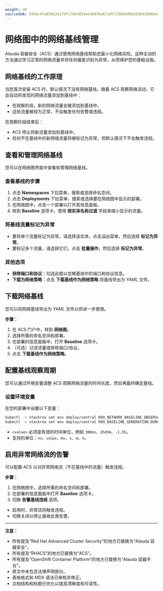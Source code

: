 ```yaml
---
weight: 30
sourceSHA: 5956c47a85662e179fc78e4854ee488fbe67a95729060d9bd190d3086be84db7
---
```


# 网络图中的网络基线管理

Alauda 容器安全（ACS）通过使用网络基线帮助您最小化网络风险。这种主动的方法通过学习正常的网络流量并将任何偏差识别为异常，从而保护您的基础设施。

## 网络基线的工作原理

当您首次安装 ACS 时，默认情况下没有网络基线。随着 ACS 观察网络活动，它会自动将发现的网络流量添加到基线中：

- 在观察阶段，新的网络流量会被添加到基线中。
- 这些流量被视为正常，不会触发任何告警或违规。

在观察阶段结束后：

- ACS 停止将新流量添加到基线中。
- 任何不在基线中的新网络流量将被标记为异常，但默认情况下不会触发违规。

## 查看和管理网络基线

您可以在网络图界面中查看和管理网络基线。

### 查看基线的步骤

1. 点击 **Namespaces** 下拉菜单，搜索或选择命名空间。
2. 点击 **Deployments** 下拉菜单，搜索或选择要在网络图中显示的部署。
3. 在网络图中，点击一个部署以打开其信息面板。
4. 转到 **Baseline** 选项卡。使用 **按实体名称过滤** 字段来缩小显示的流量。

### 将基线流量标记为异常

- 要将单个流量标记为异常，请选择该实体，点击溢出菜单，然后选择 **标记为异常**。
- 要标记多个流量，请选择它们，点击 **批量操作**，然后选择 **标记为异常**。

### 其他选项

- **排除端口和协议**：勾选此框以忽略基线中的端口和协议信息。
- **下载为网络策略**：点击 **下载基线作为网络策略** 将基线导出为 YAML 文件。

## 下载网络基线

您可以将网络基线导出为 YAML 文件以供进一步使用。

**步骤：**

1. 在 ACS 门户中，转到 **网络图**。
2. 选择所需的命名空间和部署。
3. 在部署的信息面板中，打开 **Baseline** 选项卡。
4. （可选）过滤流量或排除端口/协议。
5. 点击 **下载基线作为网络策略**。

## 配置基线观察周期

您可以通过环境变量调整 ACS 观察网络流量的时间长度，然后再最终确定基线。

### 设置环境变量

在您的部署中设置以下变量：

```bash
kubectl -n stackrox set env deploy/central ROX_NETWORK_BASELINE_OBSERVATION_PERIOD=<value>
kubectl -n stackrox set env deploy/central ROX_BASELINE_GENERATION_DURATION=<value>
```

- `<value>` 必须是有效的时间单位，例如 `300ms`、`2h45m`、`-1.5h`。
- 支持的单位：`ns`、`us`/`µs`、`ms`、`s`、`m`、`h`。

## 启用异常网络流的告警

可以配置 ACS 以对异常网络流（不在基线中的流量）触发违规。

**步骤：**

1. 在网络图中，选择所需的命名空间和部署。
2. 在部署的信息面板中打开 **Baseline** 选项卡。
3. 切换 **告警基线违规** 选项。

- 启用时，异常流将触发违规。
- 切换关闭以停止接收此类告警。

---

**注意：**

- 所有提及“Red Hat Advanced Cluster Security”的地方已替换为“Alauda 容器安全”。
- 所有提及“RHACS”的地方已替换为“ACS”。
- 所有提及“OpenShift Container Platform”的地方已替换为“Alauda 容器平台”。
- 原文中未包含法律声明部分。
- 表格格式和 MDX 语法已审核并修正。
- 文档结构和标题已优化以提高清晰度和可读性。
